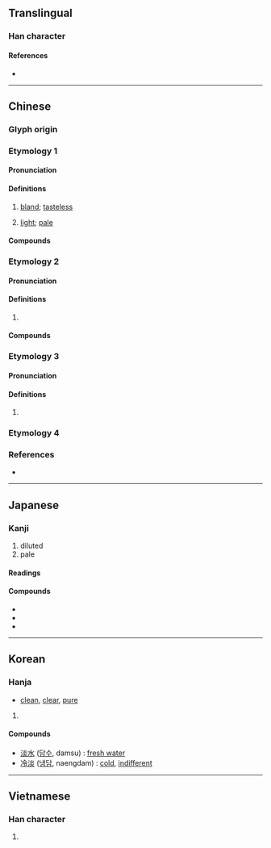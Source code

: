 {{also|澹}}
{{character info/new}}
==Translingual==
{{stroke order|strokes=11}}

===Han character===
{{Han char|rn=85|rad=水|as=08|sn=11|four=39189|canj=EFF|ids=⿰氵炎}}

====References====
* {{Han ref|kx=0630.180|dkj=17660|dj=1032.170|hdz=31660.080|uh=6DE1|ud=28129|bh=B248|bd=45640}}

----

==Chinese==

===Glyph origin===
{{Han etym}}
{{Han compound
|ls=psc
|水|c1=s|t1=water|alt1=氵
|炎|c2=p
}}

===Etymology 1===
{{zh-forms}}

====Pronunciation====
{{zh-pron
|m=dàn
|m-s=dan4
|c=taam5,daam6
|c_note=taam5 - vernacular; daam6 - literary
|c-t=am4
|g=tan5
|h=pfs=thâm/tham;gd=tam1/tam4
|j=dan3
|md=dâng
|mda=Cdo_wrong.ogg
|mn=tāⁿ/tām
|mn_note=tāⁿ - vernacular; tām - literary
|mn-t=dan6/dam6
|mn-t_note=dan6 - vernacular; dam6 - literary
|w=3de
|x=dan5/dan4
|x_note=dan5 - vernacular; dan4 - literary
|mc=2+4
|oc=1,2+3
|cat=
}}
{{attention|hak|different senses}}

====Definitions====
{{zh-hanzi}}

# {{lb|zh|of food}} [[bland]]; [[tasteless]]
#: {{zh-x|啲 湯 好 淡{taam5}|the soup is very bland|C}}
# {{lb|zh|of color}} [[light]]; [[pale]]
#: {{zh-syn|淺}}
#: {{zh-ant|濃|深}}

====Compounds====
{{zh-der|恬淡寡欲|恬淡無為|恬淡無欲|恬淡|平淡無奇|平淡|平和恬淡|下淡水溪|冷淡|喫淡酒|暗淡|淡化|淡冷處|澹淡經營|淡飯|濃妝淡抹|淡妝|淡然|海水淡化|清茶淡飯|泔淡|清茶淡話|淡漠|濃淡|淡水魚|淡掃蛾眉|扯淡|淡抹|淡薄|淡於名利|淡水湖|淡巴菰|淡色|淡竹|淡泊名利|淡水|淡交|淡廝|淡淡|淡水漁業|淡妝素服|濃抹淡妝|看淡後市|暗淡無光|淡雅|發淡科|淡青|淡而無味|淡水河|澹淡|攻苦食淡|淡彩|清淡|熬清守淡|熬枯受淡|淡入|淡薄無味|淡季|淡飯清茶|淡話|淡然處之|淡濛濛|淡泊|淡江大學|淡水養殖|淡忘|淡妝濃抹|淡出|淡不剌|沖淡|淡月|淡然無味|淡江|淡不淡|民患淡食|鬼扯淡|鹹嘴淡舌|雲淡風輕|輕描淡寫|風輕雲淡|粉淡香殘|顄淡|粗衣淡飯|粗茶淡飯|雅淡|黯淡|黲淡|黯淡無光|說淡話|素淡|閒扯淡|慘淡|淺淡}}

===Etymology 2===
{{zh-forms}}

====Pronunciation====
{{zh-pron
|m=yǎn,yàn
|c=jim5
|mc=3
|oc=n,4
|cat=
}}
{{attention|cmn}}

====Definitions====
{{zh-hanzi}}

# {{rfdef|zh}}

====Compounds====
{{zh-der|流水淡淡}}

===Etymology 3===
{{zh-forms}}

====Pronunciation====
{{zh-pron
|m=tán
|c=taam4
|mc=1
|oc=n,1
|cat=
}}

====Definitions====
{{zh-hanzi}}

# {{zh-alt-form|痰}}

===Etymology 4===
{{zh-see|䭕|v|{{q|Min}} tasteless; insipid}}

===References===
* {{R:yue:mfccd}}

{{zh-cat|Elementary}}

----

==Japanese==

===Kanji===
{{ja-kanji|grade=c|rs=水08}}

# diluted
# pale

====Readings====
{{ja-readings
|goon=だん<だん<だむ
|kanon=たん<たん<たむ
|kun=あわ-い, うす-い
}}

====Compounds====
* {{ja-r|淡白|たんぱく}}
* {{ja-r|冷淡|れいたん}}
* {{ja-r|淡々|たんたん}}

----

==Korean==

===Hanja===
{{ko-hanja/new|맑다|맑을|담}}

* [[clean]], [[clear]], [[pure]]

# {{rfdef|ko|sort=水08}}

====Compounds====
* [[淡水]] ([[담수]], damsu) : [[fresh water]]
* [[冷淡]] ([[냉담]], naengdam) : [[cold]], [[indifferent]]


----

==Vietnamese==

===Han character===
{{vi-hantu|[[đạm]], [[đượm]], [[vạm]], [[đặm]]|rs=水08}}

# {{rfdef|vi|sort=水08}}